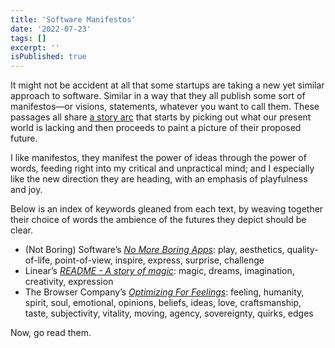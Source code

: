 ```yaml
---
title: 'Software Manifestos'
date: '2022-07-23'
tags: []
excerpt: ''
isPublished: true
---
```


It might not be accident at all that some startups are taking a new yet similar approach to software. Similar in a way that they all publish some sort of manifestos—or visions, statements, whatever you want to call them. These passages all share [a story arc](https://www.youtube.com/watch?v=1nYFpuc2Umk) that starts by picking out what our present world is lacking and then proceeds to paint a picture of their proposed future.

I like manifestos, they manifest the power of ideas through the power of words, feeding right into my critical and unpractical mind; and I especially like the new direction they are heading, with an emphasis of playfulness and joy. 

Below is an index of keywords gleaned from each text, by weaving together their choice of words the ambience of the futures they depict should be clear. 

- (Not Boring) Software’s *[No More Boring Apps](https://www.andy.works/words/no-more-boring-apps)*: play, aesthetics, quality-of-life, point-of-view, inspire, express, surprise, challenge
- Linear’s *[README - A story of magic](https://linear.app/readme)*: magic, dreams, imagination, creativity, expression
- The Browser Company’s *[Optimizing For Feelings](https://browsercompany.substack.com/p/optimizing-for-feelings?s=r)*: feeling, humanity, spirit, soul, emotional, opinions, beliefs, ideas, love, craftsmanship, taste, subjectivity, vitality, moving, agency, sovereignty, quirks, edges

Now, go read them.